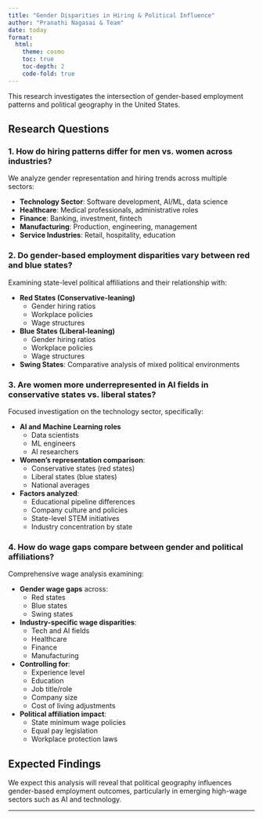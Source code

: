 ```yaml
---
title: "Gender Disparities in Hiring & Political Influence"
author: "Pranathi Nagasai & Team"
date: today
format:
  html:
    theme: cosmo
    toc: true
    toc-depth: 2
    code-fold: true
---
```




This research investigates the intersection of gender-based employment patterns and political geography in the United States.

## Research Questions

### 1. How do hiring patterns differ for men vs. women across industries?

We analyze gender representation and hiring trends across multiple sectors:

- **Technology Sector**: Software development, AI/ML, data science
- **Healthcare**: Medical professionals, administrative roles
- **Finance**: Banking, investment, fintech
- **Manufacturing**: Production, engineering, management
- **Service Industries**: Retail, hospitality, education



### 2. Do gender-based employment disparities vary between red and blue states?

Examining state-level political affiliations and their relationship with:

- **Red States (Conservative-leaning)**
  - Gender hiring ratios
  - Workplace policies
  - Wage structures
  
- **Blue States (Liberal-leaning)**
  - Gender hiring ratios
  - Workplace policies
  - Wage structures

- **Swing States**: Comparative analysis of mixed political environments

### 3. Are women more underrepresented in AI fields in conservative states vs. liberal states?

Focused investigation on the technology sector, specifically:

- **AI and Machine Learning roles**
  - Data scientists
  - ML engineers
  - AI researchers
  
- **Women's representation comparison**:
  - Conservative states (red states)
  - Liberal states (blue states)
  - National averages

- **Factors analyzed**:
  - Educational pipeline differences
  - Company culture and policies
  - State-level STEM initiatives
  - Industry concentration by state

### 4. How do wage gaps compare between gender and political affiliations?

Comprehensive wage analysis examining:

- **Gender wage gaps** across:
  - Red states
  - Blue states
  - Swing states
  
- **Industry-specific wage disparities**:
  - Tech and AI fields
  - Healthcare
  - Finance
  - Manufacturing
  
- **Controlling for**:
  - Experience level
  - Education
  - Job title/role
  - Company size
  - Cost of living adjustments

- **Political affiliation impact**:
  - State minimum wage policies
  - Equal pay legislation
  - Workplace protection laws

## Expected Findings

We expect this analysis will reveal that political geography influences gender-based employment outcomes, particularly in emerging high-wage sectors such as AI and technology. 



---
